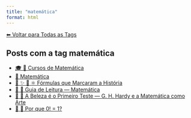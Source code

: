 ```yaml
---
title: "matemática"
format: html
---
```


[⬅ Voltar para Todas as Tags](../tags.qmd)

## Posts com a tag **matemática**

- [🎓 🧮 Cursos de Matemática](/posts/cursos/matematica/index.html)
- [🧮 Matemática](/posts/matematica/index.html)
- [📘 ✨ 🧮 ⚛️ Fórmulas que Marcaram a História](/posts/matematica/equacoes-historicas.html)
- [🧭 🧮 Guia de Leitura — Matemática](/posts/matematica/guia-matematica.html)
- [📘 🧮 A Beleza é o Primeiro Teste — G. H. Hardy e a Matemática como Arte](/posts/matematica/beleza-matematica.html)
- [📘 🧮 Por que 0! = 1?](/posts/matematica/fatorial-zero.html)
